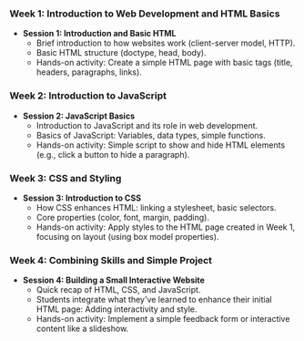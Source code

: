 ### Week 1: Introduction to Web Development and HTML Basics

-   **Session 1: Introduction and Basic HTML**
    -   Brief introduction to how websites work (client-server model, HTTP).
    -   Basic HTML structure (doctype, head, body).
    -   Hands-on activity: Create a simple HTML page with basic tags (title, headers, paragraphs, links).

### Week 2: Introduction to JavaScript

-   **Session 2: JavaScript Basics**
    -   Introduction to JavaScript and its role in web development.
    -   Basics of JavaScript: Variables, data types, simple functions.
    -   Hands-on activity: Simple script to show and hide HTML elements (e.g., click a button to hide a paragraph).

### Week 3: CSS and Styling

-   **Session 3: Introduction to CSS**
    -   How CSS enhances HTML: linking a stylesheet, basic selectors.
    -   Core properties (color, font, margin, padding).
    -   Hands-on activity: Apply styles to the HTML page created in Week 1, focusing on layout (using box model properties).

### Week 4: Combining Skills and Simple Project

-   **Session 4: Building a Small Interactive Website**
    -   Quick recap of HTML, CSS, and JavaScript.
    -   Students integrate what they've learned to enhance their initial HTML page: Adding interactivity and style.
    -   Hands-on activity: Implement a simple feedback form or interactive content like a slideshow.
